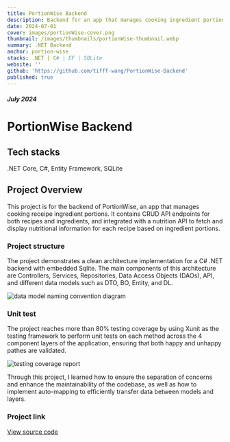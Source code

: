 ```yaml
---
title: PortionWise Backend
description: Backend for an app that manages cooking ingredient portions
date: 2024-07-01
cover: images/portionWise-cover.png
thumbnail: /images/thumbnails/portionWise-thumbnail.webp
summary: .NET Backend
anchor: portion-wise
stacks: .NET | C# | EF | SQLite
website: ''
github: 'https://github.com/tifff-wang/PortionWise-Backend'
published: true
---
```


##### July 2024

# PortionWise Backend

## Tech stacks

.NET Core, C#, Entity Framework, SQLite

## Project Overview

This project is for the backend of PortionWise, an app that manages cooking receipe ingredient portions. It contains CRUD API endpoints for both recipes and ingredients, and integrated with a nutrition API to fetch and display nutritional information for each recipe based on ingredient portions.

### Project structure

The project demonstrates a clean architecture implementation for a C# .NET backend with embedded Sqlite. The main components of this architecture are Controllers, Services, Repositories, Data Access Objects (DAOs), API, and different data models such as DTO, BO, Entity, and DL.

<img
    src="/images/data_model_naming_convention.png"
    alt="data model naming convention diagram"
/>

### Unit test

The project reaches more than 80% testing coverage by using Xunit as the testing framework to perform unit tests on each method across the 4 component layers of the application, ensuring that both happy and unhappy pathes are validated.

<img src="/images/test_coverage.png" alt="testing coverage report" />

Through this project, I learned how to ensure the separation of concerns and enhance
the maintainability of the codebase, as well as how to implement auto-mapping to
efficiently transfer data between models and layers.

### Project link

<a href="https://github.com/tifff-wang/PortionWise-Backend" target="_blank">
    View source code
</a>
